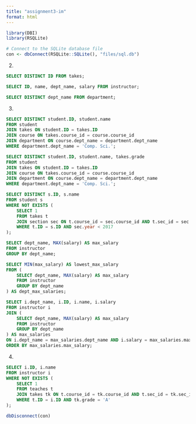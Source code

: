 ```yaml
---
title: "assignment3-im"
format: html
---
```


```r
library(DBI)
library(RSQLite)

# Connect to the SQLite database file
con <- dbConnect(RSQLite::SQLite(), "files/sql.db")
```

2.  

```sql
SELECT DISTINCT ID FROM takes;
```

```sql
SELECT ID, name, dept_name, salary FROM instructor;
```

```sql
SELECT DISTINCT dept_name FROM department;
```

3.  

```sql
SELECT DISTINCT student.ID, student.name
FROM student
JOIN takes ON student.ID = takes.ID
JOIN course ON takes.course_id = course.course_id
JOIN department ON course.dept_name = department.dept_name
WHERE department.dept_name = 'Comp. Sci.';
```

```sql
SELECT DISTINCT student.ID, student.name, takes.grade
FROM student
JOIN takes ON student.ID = takes.ID
JOIN course ON takes.course_id = course.course_id
JOIN department ON course.dept_name = department.dept_name
WHERE department.dept_name = 'Comp. Sci.';
```

```sql
SELECT DISTINCT s.ID, s.name
FROM student s
WHERE NOT EXISTS (
    SELECT 1
    FROM takes t
    JOIN section sec ON t.course_id = sec.course_id AND t.sec_id = sec.sec_id AND t.semester = sec.semester AND t.year = sec.year
    WHERE t.ID = s.ID AND sec.year < 2017
);

```

```sql
SELECT dept_name, MAX(salary) AS max_salary
FROM instructor
GROUP BY dept_name;

```

```sql
SELECT MIN(max_salary) AS lowest_max_salary
FROM (
    SELECT dept_name, MAX(salary) AS max_salary
    FROM instructor
    GROUP BY dept_name
) AS dept_max_salaries;

```

```sql
SELECT i.dept_name, i.ID, i.name, i.salary
FROM instructor i
JOIN (
    SELECT dept_name, MAX(salary) AS max_salary
    FROM instructor
    GROUP BY dept_name
) AS max_salaries
ON i.dept_name = max_salaries.dept_name AND i.salary = max_salaries.max_salary
ORDER BY max_salaries.max_salary;

```

4.  

```sql
SELECT i.ID, i.name
FROM instructor i
WHERE NOT EXISTS (
    SELECT 1
    FROM teaches t
    JOIN takes tk ON t.course_id = tk.course_id AND t.sec_id = tk.sec_id AND t.semester = tk.semester AND t.year = tk.year
    WHERE t.ID = i.ID AND tk.grade = 'A'
);

```

```r
dbDisconnect(con)
```
